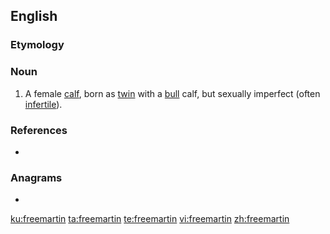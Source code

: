 ==English==

===Etymology===
{{unk|en|title=Etymology unknown.}}

===Noun===
{{en-noun}}

# A female [[calf]], born as [[twin]] with a [[bull]] calf, but sexually imperfect (often [[infertile]]).

===References===
* {{R:Websters}}

===Anagrams===
* {{l|en|interframe}}

[[ku:freemartin]]
[[ta:freemartin]]
[[te:freemartin]]
[[vi:freemartin]]
[[zh:freemartin]]